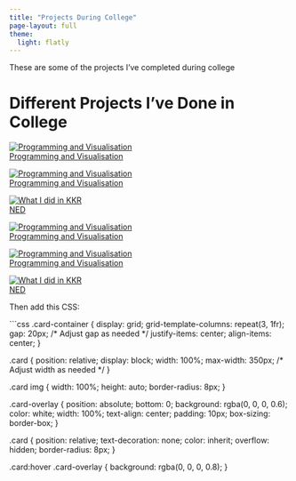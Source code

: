 ```yaml
---
title: "Projects During College"
page-layout: full
theme:
  light: flatly
---
```


These are some of the projects I've completed during college

# Different Projects I've Done in College

<div class="card-container">
  <a href="./data_project.qmd" class="card">
    <img src="car.jpg.webp" alt="Programming and Visualisation">
    <div class="card-overlay">Programming and Visualisation</div>
  </a>

  <a href="./data_project.qmd" class="card">
    <img src="car.jpg.webp" alt="Programming and Visualisation">
    <div class="card-overlay">Programming and Visualisation</div>
  </a>

  <a href="./NED.qmd" class="card">
    <img src="NED.png" alt="What I did in KKR">
    <div class="card-overlay">NED</div>
  </a>

  <a href="./data_project.qmd" class="card">
    <img src="car.jpg.webp" alt="Programming and Visualisation">
    <div class="card-overlay">Programming and Visualisation</div>
  </a>

  <a href="./data_project.qmd" class="card">
    <img src="car.jpg.webp" alt="Programming and Visualisation">
    <div class="card-overlay">Programming and Visualisation</div>
  </a>

  <a href="./NED.qmd" class="card">
    <img src="NED.png" alt="What I did in KKR">
    <div class="card-overlay">NED</div>
  </a>
</div>

Then add this CSS:

```css
.card-container {
  display: grid;
  grid-template-columns: repeat(3, 1fr);
  gap: 20px; /* Adjust gap as needed */
  justify-items: center;
  align-items: center;
}

.card {
  position: relative;
  display: block;
  width: 100%;
  max-width: 350px; /* Adjust width as needed */
}

.card img {
  width: 100%;
  height: auto;
  border-radius: 8px;
}

.card-overlay {
  position: absolute;
  bottom: 0;
  background: rgba(0, 0, 0, 0.6);
  color: white;
  width: 100%;
  text-align: center;
  padding: 10px;
  box-sizing: border-box;
}

.card {
  position: relative;
  text-decoration: none;
  color: inherit;
  overflow: hidden;
  border-radius: 8px;
}

.card:hover .card-overlay {
  background: rgba(0, 0, 0, 0.8);
}